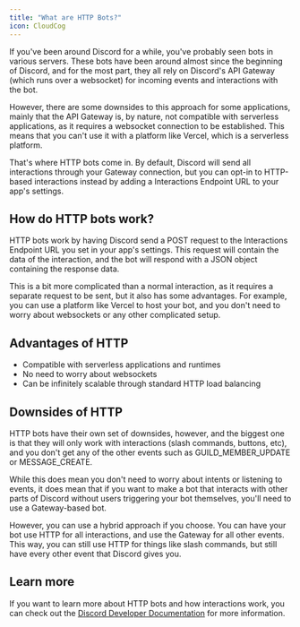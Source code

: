 ```yaml
---
title: "What are HTTP Bots?"
icon: CloudCog
---
```


If you've been around Discord for a while, you've probably seen bots in various servers. These bots have been around almost since the beginning of Discord, and for the most part, they all rely on Discord's API Gateway (which runs over a websocket) for incoming events and interactions with the bot.

However, there are some downsides to this approach for some applications, mainly that the API Gateway is, by nature, not compatible with serverless applications, as it requires a websocket connection to be established. This means that you can't use it with a platform like Vercel, which is a serverless platform.

That's where HTTP bots come in. By default, Discord will send all interactions through your Gateway connection, but you can opt-in to HTTP-based interactions instead by adding a Interactions Endpoint URL to your app's settings. 

## How do HTTP bots work?

HTTP bots work by having Discord send a POST request to the Interactions Endpoint URL you set in your app's settings. This request will contain the data of the interaction, and the bot will respond with a JSON object containing the response data.

This is a bit more complicated than a normal interaction, as it requires a separate request to be sent, but it also has some advantages. For example, you can use a platform like Vercel to host your bot, and you don't need to worry about websockets or any other complicated setup.

## Advantages of HTTP

- Compatible with serverless applications and runtimes
- No need to worry about websockets
- Can be infinitely scalable through standard HTTP load balancing

## Downsides of HTTP

HTTP bots have their own set of downsides, however, and the biggest one is that they will only work with interactions (slash commands, buttons, etc), and you don't get any of the other events such as GUILD_MEMBER_UPDATE or MESSAGE_CREATE.

While this does mean you don't need to worry about intents or listening to events, it does mean that if you want to make a bot that interacts with other parts of Discord without users triggering your bot themselves, you'll need to use a Gateway-based bot.

However, you can use a hybrid approach if you choose. You can have your bot use HTTP for all interactions, and use the Gateway for all other events. This way, you can still use HTTP for things like slash commands, but still have every other event that Discord gives you.

## Learn more

If you want to learn more about HTTP bots and how interactions work, you can check out the [Discord Developer Documentation](https://discord.com/developers/docs/interactions/overview) for more information.




